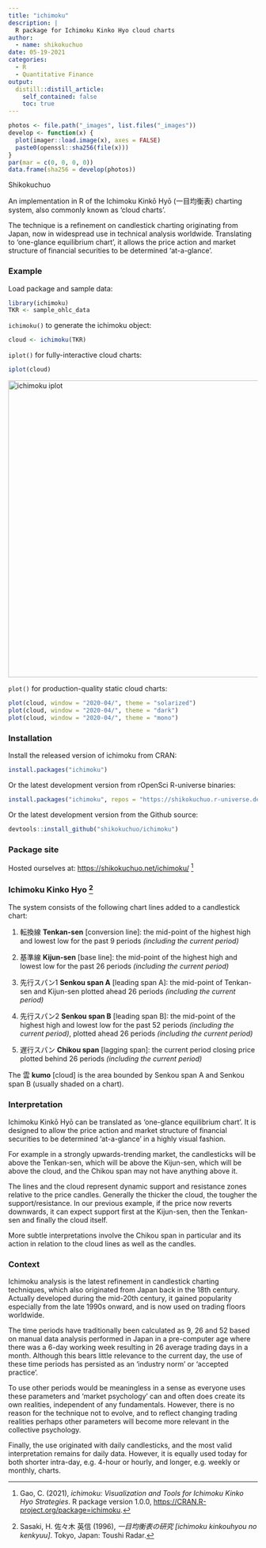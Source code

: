 ```yaml
---
title: "ichimoku"
description: |
  R package for Ichimoku Kinko Hyo cloud charts
author:
  - name: shikokuchuo
date: 05-19-2021
categories:
  - R
  - Quantitative Finance
output:
  distill::distill_article:
    self_contained: false
    toc: true
---
```


```r

photos <- file.path("_images", list.files("_images"))
develop <- function(x) {
  plot(imager::load.image(x), axes = FALSE)
  paste0(openssl::sha256(file(x)))
}
par(mar = c(0, 0, 0, 0))
data.frame(sha256 = develop(photos))

```
<aside> Shikokuchuo </aside>

An implementation in R of the Ichimoku Kinkō Hyō (一目均衡表) charting system, also commonly known as 'cloud charts'.

The technique is a refinement on candlestick charting originating from Japan, now in widespread use in technical analysis worldwide. Translating to 'one-glance equilibrium chart', it allows the price action and market structure of financial securities to be determined 'at-a-glance'.

### Example

Load package and sample data:

```r
library(ichimoku)
TKR <- sample_ohlc_data
```

`ichimoku()` to generate the ichimoku object:

```r
cloud <- ichimoku(TKR)
```

`iplot()` for fully-interactive cloud charts:

```r
iplot(cloud)
```
<img alt = "ichimoku iplot" src="img/iplot.png" width="700" height="600" />

`plot()` for production-quality static cloud charts:

```r
plot(cloud, window = "2020-04/", theme = "solarized")
plot(cloud, window = "2020-04/", theme = "dark")
plot(cloud, window = "2020-04/", theme = "mono")
```

### Installation

Install the released version of ichimoku from CRAN:

``` r
install.packages("ichimoku")
```

Or the latest development version from rOpenSci R-universe binaries:

``` r
install.packages("ichimoku", repos = "https://shikokuchuo.r-universe.dev")
```

Or the latest development version from the Github source:

``` r
devtools::install_github("shikokuchuo/ichimoku")
```

### Package site

Hosted ourselves at: <https://shikokuchuo.net/ichimoku/>
^[Gao, C. (2021), *ichimoku: Visualization and Tools for Ichimoku Kinko Hyo Strategies*. R package version 1.0.0, <https://CRAN.R-project.org/package=ichimoku>.]

### Ichimoku Kinko Hyo ^[Sasaki, H. 佐々木 英信 (1996), *一目均衡表の研究 [ichimoku kinkouhyou no kenkyuu]*. Tokyo, Japan: Toushi Radar.]

The system consists of the following chart lines added to a candlestick chart:

1. 転換線 **Tenkan-sen** [conversion line]: the mid-point of the highest high and lowest low for the past 9 periods *(including the current period)*

2. 基準線 **Kijun-sen** [base line]: the mid-point of the highest high and lowest low for the past 26 periods *(including the current period)*

3. 先行スパン1 **Senkou span A** [leading span A]: the mid-point of Tenkan-sen and Kijun-sen plotted ahead 26 periods *(including the current period)*

4. 先行スパン2 **Senkou span B** [leading span B]: the mid-point of the highest high and lowest low for the past 52 periods *(including the current period)*, plotted ahead 26 periods *(including the current period)*

5. 遅行スパン **Chikou span** [lagging span]: the current period closing price plotted behind 26 periods *(including the current period)*

The 雲 **kumo** [cloud] is the area bounded by Senkou span A and Senkou span B (usually shaded on a chart).

### Interpretation

Ichimoku Kinkō Hyō can be translated as ‘one-glance equilibrium chart’. It is designed to allow the price action and market structure of financial securities to be determined ‘at-a-glance’ in a highly visual fashion.

For example in a strongly upwards-trending market, the candlesticks will be above the Tenkan-sen, which will be above the Kijun-sen, which will be above the cloud, and the Chikou span may not have anything above it.

The lines and the cloud represent dynamic support and resistance zones relative to the price candles. Generally the thicker the cloud, the tougher the support/resistance. In our previous example, if the price now reverts downwards, it can expect support first at the Kijun-sen, then the Tenkan-sen and finally the cloud itself.

More subtle interpretations involve the Chikou span in particular and its action in relation to the cloud lines as well as the candles.

### Context

Ichimoku analysis is the latest refinement in candlestick charting techniques, which also originated from Japan back in the 18th century. Actually developed during the mid-20th century, it gained popularity especially from the late 1990s onward, and is now used on trading floors worldwide.

The time periods have traditionally been calculated as 9, 26 and 52 based on manual data analysis performed in Japan in a pre-computer age where there was a 6-day working week resulting in 26 average trading days in a month. Although this bears little relevance to the current day, the use of these time periods has persisted as an ‘industry norm’ or ‘accepted practice’.

To use other periods would be meaningless in a sense as everyone uses these parameters and ‘market psychology’ can and often does create its own realities, independent of any fundamentals. However, there is no reason for the technique not to evolve, and to reflect changing trading realities perhaps other parameters will become more relevant in the collective psychology.

Finally, the use originated with daily candlesticks, and the most valid interpretation remains for daily data. However, it is equally used today for both shorter intra-day, e.g. 4-hour or hourly, and longer, e.g. weekly or monthly, charts.

